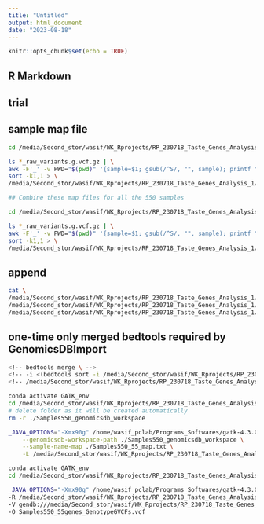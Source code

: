 ```yaml
---
title: "Untitled"
output: html_document
date: "2023-08-18"
---
```


```r
knitr::opts_chunk$set(echo = TRUE)
```

## R Markdown

## trial

## sample map file

```bash

cd /media/Second_stor/wasif/WK_Rprojects/RP_230718_Taste_Genes_Analysis_1/CHRIM_80_Analysis/CHRIM_80_genes_55/CHRIM_80_55_GATK/sorted_BQSR_RG_55genes_HaplotypeCaller

ls *_raw_variants.g.vcf.gz | \
awk -F'_' -v PWD="$(pwd)" '{sample=$1; gsub(/^S/, "", sample); printf "CHRIM_%02d\t%s/%s\n", sample, PWD, $0}' | \
sort -k1,1 > \
/media/Second_stor/wasif/WK_Rprojects/RP_230718_Taste_Genes_Analysis_1/Samples550_Analysis/Samples550_GATK/CHRIM_80_55_map.txt

## Combine these map files for all the 550 samples 
```

```bash
cd /media/Second_stor/wasif/WK_Rprojects/RP_230718_Taste_Genes_Analysis_1/CIHR_96_Analysis/CIHR_96_genes_55/CIHR_96_55_GATK/sorted_BQSR_RG_55genes_HaplotypeCaller

ls *_raw_variants.g.vcf.gz | \
awk -F'_' -v PWD="$(pwd)" '{sample=$1; gsub(/^S/, "", sample); printf "CIHR_%03d\t%s/%s\n", sample, PWD, $0}' | \
sort -k1,1 > \
/media/Second_stor/wasif/WK_Rprojects/RP_230718_Taste_Genes_Analysis_1/Samples550_Analysis/Samples550_GATK/CIHR_96_55_map.txt
```


## append
```bash
cat \
/media/Second_stor/wasif/WK_Rprojects/RP_230718_Taste_Genes_Analysis_1/Samples550_Analysis/Samples550_GATK/CHRIM_80_55_map.txt \
/media/Second_stor/wasif/WK_Rprojects/RP_230718_Taste_Genes_Analysis_1/Samples550_Analysis/Samples550_GATK/CIHR_96_55_map.txt > \
/media/Second_stor/wasif/WK_Rprojects/RP_230718_Taste_Genes_Analysis_1/Samples550_Analysis/Samples550_GATK/Samples550_55_map.txt

```


## one-time only merged bedtools required by GenomicsDBImport 
```bash
<!-- bedtools merge \ -->
<!-- -i <(bedtools sort -i /media/Second_stor/wasif/WK_Rprojects/RP_230718_Taste_Genes_Analysis_1/References_Seqs/bed_files/Merged_bed_hg38_Jan15_no_names.bed) > \ -->
<!-- /media/Second_stor/wasif/WK_Rprojects/RP_230718_Taste_Genes_Analysis_1/References_Seqs/bed_files/Merged_bed_hg38_Jan15_no_names_BedtoolsMerged.bed -->

```


```bash
conda activate GATK_env
cd /media/Second_stor/wasif/WK_Rprojects/RP_230718_Taste_Genes_Analysis_1/Samples550_Analysis/Samples550_GATK
# delete folder as it will be created automatically
rm -r ./Samples550_genomicsdb_workspace

_JAVA_OPTIONS="-Xmx90g" /home/wasif_pclab/Programs_Softwares/gatk-4.3.0.0/gatk GenomicsDBImport \
    --genomicsdb-workspace-path ./Samples550_genomicsdb_workspace \
    --sample-name-map ./Samples550_55_map.txt \
    -L /media/Second_stor/wasif/WK_Rprojects/RP_230718_Taste_Genes_Analysis_1/References_Seqs/bed_files/Merged_bed_hg38_Jan15_no_names_BedtoolsMerged.bed
```


```bash
conda activate GATK_env
cd /media/Second_stor/wasif/WK_Rprojects/RP_230718_Taste_Genes_Analysis_1/Samples550_Analysis/Samples550_GATK

_JAVA_OPTIONS="-Xmx90g" /home/wasif_pclab/Programs_Softwares/gatk-4.3.0.0/gatk GenotypeGVCFs \
-R /media/Second_stor/wasif/WK_Rprojects/RP_230718_Taste_Genes_Analysis_1/References_Seqs/GCA_000001405.15_GRCh38/GCA_000001405.15_GRCh38_full_analysis_set.fna \
-V gendb:///media/Second_stor/wasif/WK_Rprojects/RP_230718_Taste_Genes_Analysis_1/Samples550_Analysis/Samples550_GATK/Samples550_genomicsdb_workspace \
-O Samples550_55genes_GenotypeGVCFs.vcf
```

